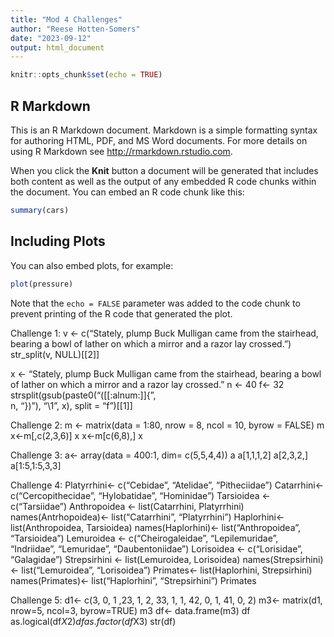 ```yaml
---
title: "Mod 4 Challenges"
author: "Reese Hotten-Somers"
date: "2023-09-12"
output: html_document
---
```


```r
knitr::opts_chunk$set(echo = TRUE)
```

## R Markdown

This is an R Markdown document. Markdown is a simple formatting syntax for authoring HTML, PDF, and MS Word documents. For more details on using R Markdown see <http://rmarkdown.rstudio.com>.

When you click the **Knit** button a document will be generated that includes both content as well as the output of any embedded R code chunks within the document. You can embed an R code chunk like this:

```r
summary(cars)
```

## Including Plots

You can also embed plots, for example:

```r
plot(pressure)
```

Note that the `echo = FALSE` parameter was added to the code chunk to prevent printing of the R code that generated the plot.

Challenge 1:
v <- c("Stately, plump Buck Mulligan came from the stairhead, bearing a bowl of lather on which a mirror and a razor lay crossed.")
str_split(v, NULL)[[2]]

x <- "Stately, plump Buck Mulligan came from the stairhead, bearing a bowl of lather on which a mirror and a razor lay crossed."
n <- 40
f<- 32
strsplit(gsub(paste0("([[:alnum:]]{",    
                     n,
                     "})"),
              "\\1 ",
              x),
        split = "f")[[1]]

Challenge 2:
m <- matrix(data = 1:80, nrow = 8, ncol = 10, byrow = FALSE)
m
x<-m[,c(2,3,6)]
x
x<-m[c(6,8),]
x

Challenge 3:
a<- array(data = 400:1, dim= c(5,5,4,4))
a
a[1,1,1,2]
a[2,3,2,]
a[1:5,1:5,3,3]

Challenge 4:
Platyrrhini<- c("Cebidae", "Atelidae", "Pitheciidae")
Catarrhini<- c("Cercopithecidae", "Hylobatidae", "Hominidae")
Tarsioidea <-c("Tarsiidae")
Anthropoidea <- list(Catarrhini, Platyrrhini)
names(Antrhopoidea)<- list("Catarrhini", "Platyrrhini")
Haplorhini<- list(Anthropoidea, Tarsioidea)
names(Haplorhini)<- list("Anthropoidea", "Tarsioidea")
Lemuroidea <- c("Cheirogaleidae", "Lepilemuridae", "Indriidae", "Lemuridae",
    "Daubentoniidae")
Lorisoidea <- c("Lorisidae", "Galagidae")
Strepsirhini <- list(Lemuroidea, Lorisoidea)
names(Strepsirhini) <- list("Lemuroidea", "Lorisoidea")
Primates<- list(Haplorhini, Strepsirhini)
names(Primates)<- list("Haplorhini", "Strepsirhini")
Primates

Challenge 5:
d1<- c(3, 0, 1 ,23, 1, 2, 33, 1, 1, 42, 0, 1, 41, 0, 2)
m3<- matrix(d1, nrow=5, ncol=3, byrow=TRUE)
m3
df<- data.frame(m3)
df
as.logical(df$X2)
df
as.factor(df$X3)
str(df)